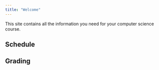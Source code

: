 ```yaml
---
title: "Welcome"
---
```


This site contains all the information you need for your computer
science course.

## Schedule

## Grading
